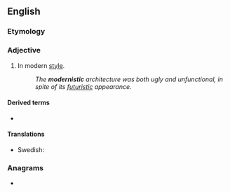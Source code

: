 ==English==

===Etymology===
{{suffix|en|modern|istic}}

===Adjective===
{{en-adj}}

# In modern [[style]].
#: ''The '''modernistic''' architecture was both ugly and unfunctional, in spite of its [[futuristic]] appearance.''

====Derived terms====
* {{l|en|modernistically}}

====Translations====
{{trans-top|}}
* Swedish: {{t+|sv|modernistisk}}
{{trans-mid}}
{{trans-bottom}}

===Anagrams===
* {{anagrams|en|a=cdeiimnorst|crimson tide|monstricide}}